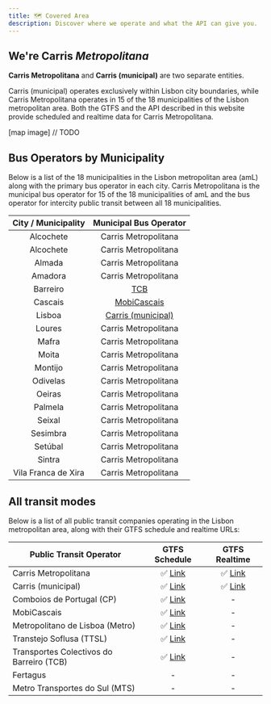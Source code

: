 ```yaml
---
title: 🗺️ Covered Area
description: Discover where we operate and what the API can give you.
---
```


## We're Carris _Metropolitana_

**Carris Metropolitana** and **Carris (municipal)** are two separate entities.

Carris (municipal) operates exclusively within Lisbon city boundaries, while Carris Metropolitana operates in 15 of the 18 municipalities of the Lisbon metropolitan area.
Both the GTFS and the API described in this website provide scheduled and realtime data for Carris Metropolitana.


[map image] // TODO


## Bus Operators by Municipality

Below is a list of the 18 municipalities in the Lisbon metropolitan area (amL) along with the primary bus operator in each city.
Carris Metropolitana is the municipal bus operator for 15 of the 18 municipalities of amL and the bus operator for intercity public transit between all 18 municipalities.

| City / Municipality | Municipal Bus Operator                                                  |
|:-------------------:|:-----------------------------------------------------------------------:|
| Alcochete           | Carris Metropolitana                                                    |
| Alcochete           | Carris Metropolitana                                                    |
| Almada              | Carris Metropolitana                                                    |
| Amadora             | Carris Metropolitana                                                    |
| Barreiro            | [TCB](https://www.tcbarreiro.pt/)                                       |
| Cascais             | [MobiCascais](https://dadosabertos.cascais.pt/dataset/gtfs-mobicascais) |
| Lisboa              | [Carris (municipal)](https://gateway.carris.pt/apiui)                   |
| Loures              | Carris Metropolitana                                                    |
| Mafra               | Carris Metropolitana                                                    |
| Moita               | Carris Metropolitana                                                    |
| Montijo             | Carris Metropolitana                                                    |
| Odivelas            | Carris Metropolitana                                                    |
| Oeiras              | Carris Metropolitana                                                    |
| Palmela             | Carris Metropolitana                                                    |
| Seixal              | Carris Metropolitana                                                    |
| Sesimbra            | Carris Metropolitana                                                    |
| Setúbal             | Carris Metropolitana                                                    |
| Sintra              | Carris Metropolitana                                                    |
| Vila Franca de Xira | Carris Metropolitana                                                    |


## All transit modes

Below is a list of all public transit companies operating in the Lisbon metropolitan area, along with their GTFS schedule and realtime URLs:

| Public Transit Operator                  | GTFS Schedule                                                                | GTFS Realtime                                                |
|------------------------------------------|:----------------------------------------------------------------------------:|:------------------------------------------------------------:|
| Carris Metropolitana                     | ✅ [Link](/gtfs/schedule)                                                    | ✅ [Link](/gtfs/realtime)                                    |
| Carris (municipal)                       | ✅ [Link](https://gateway.carris.pt/apiui)                                   | ✅ [Link](https://gateway.carris.pt/apiui)                   |
| Comboios de Portugal (CP)                | ✅ [Link](https://publico.cp.pt/gtfs/gtfs.zip)                               | -                                                            |
| MobiCascais                              | ✅ [Link](https://dadosabertos.cascais.pt/dataset/gtfs-mobicascais)          | -                                                            |
| Metropolitano de Lisboa (Metro)          | ✅ [Link](https://www.nap-portugal.imt-ip.pt/nap/multimodalsupplydetail/186) | -                                                            |
| Transtejo Soflusa (TTSL)                 | ✅ [Link](https://api.transtejo.pt/files/GTFS.zip)                           | -                                                            |
| Transportes Colectivos do Barreiro (TCB) | ✅ [Link](https://www.tcbarreiro.pt/)                                        | -                                                            |
| Fertagus                                 | -                                                                            | -                                                            |
| Metro Transportes do Sul (MTS)           | -                                                                            | -                                                            |